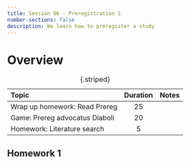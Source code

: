 ---
title: Session 06 - Preregistration 1
number-sections: false
description: We learn how to preregister a study
---

# Overview

| Topic                          | Duration | Notes |
| :----------------------------- | :------: | ----- |
| Wrap up homework: Read Prereg  |    25    |       |
| Game: Prereg advocatus Diaboli |    20    |       |
| Homework: Literature search    |    5     |       |

: {.striped}





## Homework 1
